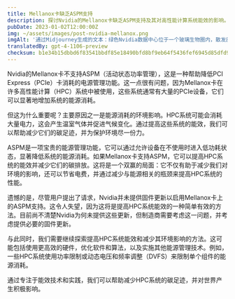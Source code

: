 ```yaml
---
title: Mellanox卡缺乏ASPM支持
description: 探讨Nvidia的Mellanox卡缺乏ASPM支持及其对高性能计算系统能效的影响。
pubDate: 2023-01-02T12:00:00Z
img: ~/assets/images/post-nvidia-mellanox.png
imgAlt: '通过Midjourney生成的文本：绿色Nvidia数据中心位于一个玻璃生物圈内，散发灰色气体，影响深远，色彩丰富，逼真，佳能镜头，高细节 --v 4 --ar 3:2'
translatedBy: gpt-4-1106-preview
checksum: b1e34b15dbbd6f83541bbdf85e18490bfd8bf9eb64f5436fef6945d85dfd9b79
---
```


Nvidia的Mellanox卡不支持ASPM（活动状态功率管理），这是一种帮助降低PCI Express（PCIe）卡消耗的电源管理功能。这一点很有问题，因为Mellanox卡在许多高性能计算（HPC）系统中被使用，这些系统通常有大量的PCIe设备，它们可以显著地增加系统的能源消耗。

但这为什么重要呢？主要原因之一是能源消耗的环境影响。HPC系统可能会消耗大量电力，这会产生温室气体并促进气候变化。通过提高这些系统的能效，我们可以帮助减少它们的碳足迹，并为保护环境尽一份力。

ASPM是一项宝贵的能源管理功能，它可以通过允许设备在不使用时进入低功耗状态，显著降低系统的能源消耗。如果Mellanox卡支持ASPM，它可以提高HPC系统的能效并减少它们的碳排放。这将是一个双赢的局面：它不仅有助于减少我们对环境的影响，还可以节省电费，并通过减少与能源相关的瓶颈来提高HPC系统的性能。

遗憾的是，尽管用户提出了请求，Nvidia并未提供固件更新以启用Mellanox卡上的ASPM支持。这令人失望，因为这将是提高HPC系统能效的一种简单有效的方法。目前尚不清楚Nvidia为何未提供这些更新，但制造商需要考虑这一问题，并考虑提供必要的固件更新。

与此同时，我们需要继续探索提高HPC系统能效和减少其环境影响的方法。这可能包括使用更高效的硬件，优化软件和算法，以及实施其他能源管理技术。例如，一些HPC系统使用功率限制或动态电压和频率调整（DVFS）来限制单个组件的能源消耗。

通过专注于能效技术和实践，我们可以帮助减少HPC系统的碳足迹，并对世界产生积极影响。
